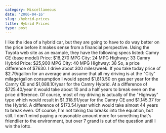 ```yaml
---
category: Miscellaneous
date: '2006-04-16'
slug: /hybrid-prices
title: Hybrid Prices
type: post
---
```



I like the idea of a hybrid car, but they are going to have to do
way better on the price before it makes sense from a financial
perspective. Using the Toyota web site as an example, they have the
following specs listed: Camry CE (base model) Price: $18,270 MPG
City: 24 MPG Highway: 33 Camry Hybrid Price: $25,900 MPG City: 40
MPG Highway: 38 So, a price difference of $7630. I drive about 300
miles/week. If you take today price of $2.79/gallon for an average
and assume that all my driving is at the "City" milage/gallon
consumption I would spend $1,813.50 on gas per year for the Camry
CE and $1,088.10/year for the Camry Hybrid. At a difference of
$725.40/year it would take about 10 and a half years to break even
on the price difference. Of course, most of my driving is actually
of the "Highway" type which would result in $1,318.91/year for the
Camry CE and $1,145.37 for the Hybrid. A difference of $173.54/year
which would take almost 44 years to break even. Of course, I'm not
taking tax breaks into the equation, but still. I don't mind paying
a reasonable amount more for something that's friendlier to the
environment, but over 7 grand is out of the question until I win
the lotto.